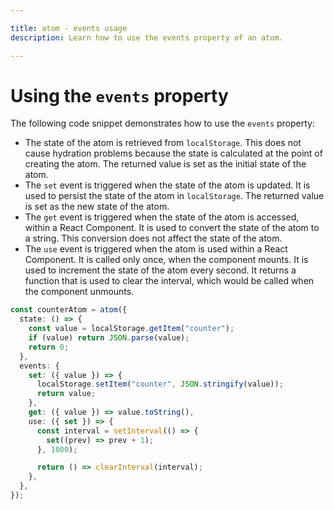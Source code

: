 ```yaml
---

title: atom - events usage
description: Learn how to use the events property of an atom.

---
```


# Using the `events` property

The following code snippet demonstrates how to use the `events` property:

- The state of the atom is retrieved from `localStorage`. This does not cause hydration problems because the state is calculated at the point of creating the atom. The returned value is set as the initial state of the atom.
- The `set` event is triggered when the state of the atom is updated. It is used to persist the state of the atom in `localStorage`. The returned value is set as the new state of the atom.
- The `get` event is triggered when the state of the atom is accessed, within a React Component. It is used to convert the state of the atom to a string. This conversion does not affect the state of the atom.
- The `use` event is triggered when the atom is used within a React Component. It is called only once, when the component mounts. It is used to increment the state of the atom every second. It returns a function that is used to clear the interval, which would be called when the component unmounts.

```typescript copy
const counterAtom = atom({
  state: () => {
    const value = localStorage.getItem("counter");
    if (value) return JSON.parse(value);
    return 0;
  },
  events: {
    set: ({ value }) => {
      localStorage.setItem("counter", JSON.stringify(value));
      return value;
    },
    get: ({ value }) => value.toString(),
    use: ({ set }) => {
      const interval = setInterval(() => {
        set((prev) => prev + 1);
      }, 1000);

      return () => clearInterval(interval);
    },
  },
});
```
